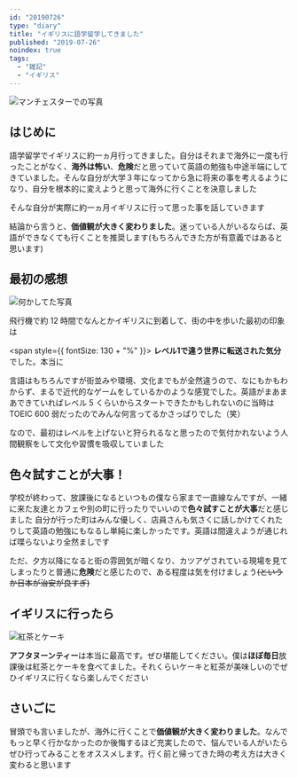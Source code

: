 ```yaml
---
id: "20190726"
type: "diary"
title: "イギリスに語学留学してきました"
published: "2019-07-26"
noindex: true
tags:
  - "雑記"
  - "イギリス"
---
```


![マンチェスターでの写真](/img/writings/20190726/20190611170725.jpg)

## はじめに

語学留学でイギリスに約一ヵ月行ってきました。自分はそれまで海外に一度も行ったことがなく、**海外は怖い**、**危険**だと思っていて英語の勉強も中途半端にしてきていました。そんな自分が大学３年になってから急に将来の事を考えるようになり、自分を根本的に変えようと思って海外に行くことを決意しました

そんな自分が実際に約一ヵ月イギリスに行って思った事を話していきます

結論から言うと、**価値観が大きく変わりました**。迷っている人がいるならば、英語ができなくても行くことを推奨します(もちろんできた方が有意義ではあると思います)

## 最初の感想

![何かしてた写真](/img/writings/20190726/20190611171058.jpg)

飛行機で約 12 時間でなんとかイギリスに到着して、街の中を歩いた最初の印象は

<span style={{ fontSize: 130 + "%" }}>
  <strong>レベル1で違う世界に転送された気分</strong>
</span>
でした。本当に

言語はもちろんですが街並みや環境、文化までもが全然違うので、なにもかもわからず、まるで近代的なゲームをしているかのような感覚でした。英語がまあまあできていればレベル 5 くらいからスタートできたかもしれないのに当時は TOEIC 600 弱だったのでみんな何言ってるかさっぱりでした（笑）

なので、最初はレベルを上げないと狩られるなと思ったので気付かれないよう人間観察をして文化や習慣を吸収していました

## 色々試すことが大事！

学校が終わって、放課後になるといつもの僕なら家まで一直線なんですが、一緒に来た友達とカフェや別の町に行ったりでいいので**色々試すことが大事**だと感じました
自分が行った町はみんな優しく、店員さんも気さくに話しかけてくれたりして英語の勉強にもなるし単純に楽しかったです。英語は間違えようが通じれば喋らないより全然ましです

ただ、夕方以降になると街の雰囲気が暗くなり、カツアゲされている現場を見てしまったりと普通に**危険**だと感じたので、ある程度は気を付けましょう~~(というか日本が治安が良すぎ)~~

## イギリスに行ったら

![紅茶とケーキ](/img/writings/20190726/20190611172712.jpg)

**アフタヌーンティー**は本当に最高です。ぜひ堪能してください。僕は**ほぼ毎日**放課後は紅茶とケーキを食べてました。それくらいケーキと紅茶が美味しいのでぜひイギリスに行くなら楽しんでください

## さいごに

冒頭でも言いましたが、海外に行くことで**価値観が大きく変わりました**。なんでもっと早く行かなかったのか後悔するほど充実したので、悩んでいる人がいたらぜひ行ってみることをオススメします。行く前と帰ってきた時の考え方は大きく変わると思います
